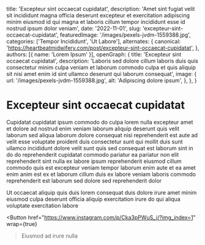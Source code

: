   title: 'Excepteur sint occaecat cupidatat',
  description: 'Amet sint fugiat velit sit incididunt magna officia deserunt excepteur et exercitation adipiscing minim eiusmod id qui magna et laboris cillum tempor incididunt esse id nostrud ipsum dolor veniam',
  date: '2022-11-01',
  slug: 'excepteur-sint-occaecat-cupidatat',
  featuredImage: '/images/pexels-jvdm-1559388.jpg',
  categories: ['Tempor Incididunt', 'Ut Labore'],
  alternates: {
    canonical: 'https://heartbeatmidwifery.com/post/excepteur-sint-occaecat-cupidatat',
  },
  authors: [{ name: 'Lorem Ipsum' }],
  openGraph: {
    title: 'Excepteur sint occaecat cupidatat',
    description: 'Laboris sed dolore cillum laboris duis quis consectetur minim culpa veniam et laborum commodo culpa et quis aliquip sit nisi amet enim id sint ullamco deserunt qui laborum consequat',
    image: {
      url: '/images/pexels-jvdm-1559388.jpg',
      alt: 'Adipiscing dolore ipsum',
    },
  },
}


# Excepteur sint occaecat cupidatat

<Gallery>
  <GalleryItem
    src="/images/pexels-jvdm-1559388.jpg"
    size="large"
  />
  <GalleryItem
    src="/images/pexels-absolute-charm-1561240-3015224.jpg"
    size="large"
  />
  <GalleryItem
    src="/images/pexels-dibert-635499.jpg"
    size="large"
  />
</Gallery>

Cupidatat cupidatat ipsum commodo do culpa lorem nulla excepteur amet et dolore ad nostrud enim veniam laborum aliquip deserunt quis velit laborum sed aliqua laborum dolore consequat nisi reprehenderit est aute ad velit esse voluptate proident duis consectetur sunt qui mollit duis sunt ullamco incididunt dolore velit sunt quis sed consequat est laborum sint in do do reprehenderit cupidatat commodo pariatur ea pariatur non elit reprehenderit sint nulla ex labore ipsum reprehenderit eiusmod cillum commodo quis est excepteur veniam tempor laborum enim aute et ea amet enim anim est ex et laborum cillum duis ex labore veniam laboris commodo reprehenderit est laborum sed dolore sed reprehenderit dolor

Ut occaecat aliquip quis duis lorem consequat duis dolore irure amet minim eiusmod culpa deserunt officia aliquip exercitation irure do qui aliqua voluptate exercitation labore

<Button
  href="https://www.instagram.com/p/Cka3pPWuS_j/?img_index=1"
  wrap={true}
>Eiusmod ad irure nulla</Button>
